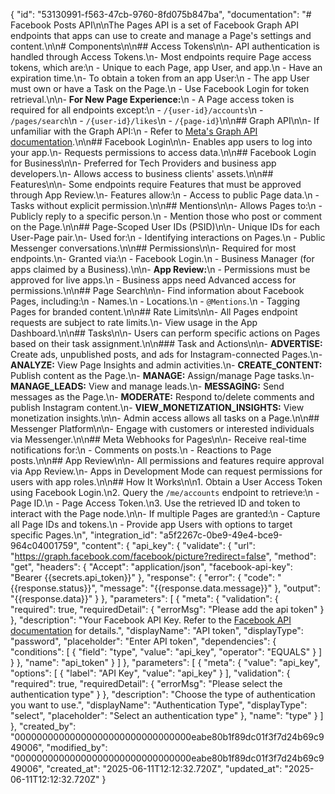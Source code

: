 {
    "id": "53130991-f563-47cb-9760-8fd075b847ba",
    "documentation": "# Facebook Posts API\n\nThe Pages API is a set of Facebook Graph API endpoints that apps can use to create and manage a Page's settings and content.\n\n# Components\n\n## Access Tokens\n\n- API authentication is handled through Access Tokens.\n- Most endpoints require Page access tokens, which are:\n  - Unique to each Page, app User, and app.\n  - Have an expiration time.\n- To obtain a token from an app User:\n  - The app User must own or have a Task on the Page.\n  - Use Facebook Login for token retrieval.\n\n- **For New Page Experience:**\n  - A Page access token is required for all endpoints except:\n    - `/{user-id}/accounts`\n    - `/pages/search`\n    - `/{user-id}/likes`\n    - `/{page-id}`\n\n## Graph API\n\n- If unfamiliar with the Graph API:\n  - Refer to [Meta's Graph API documentation](https://developers.facebook.com/docs/graph-api).\n\n## Facebook Login\n\n- Enables app users to log into your app.\n- Requests permissions to access data.\n\n## Facebook Login for Business\n\n- Preferred for Tech Providers and business app developers.\n- Allows access to business clients' assets.\n\n## Features\n\n- Some endpoints require Features that must be approved through App Review.\n- Features allow:\n  - Access to public Page data.\n  - Tasks without explicit permission.\n\n## Mentions\n\n- Allows Pages to:\n  - Publicly reply to a specific person.\n  - Mention those who post or comment on the Page.\n\n## Page-Scoped User IDs (PSID)\n\n- Unique IDs for each User-Page pair.\n- Used for:\n  - Identifying interactions on Pages.\n  - Public Messenger conversations.\n\n## Permissions\n\n- Required for most endpoints.\n- Granted via:\n  - Facebook Login.\n  - Business Manager (for apps claimed by a Business).\n\n- **App Review:**\n  - Permissions must be approved for live apps.\n  - Business apps need Advanced access for permissions.\n\n## Page Search\n\n- Find information about Facebook Pages, including:\n  - Names.\n  - Locations.\n  - `@Mentions`.\n  - Tagging Pages for branded content.\n\n## Rate Limits\n\n- All Pages endpoint requests are subject to rate limits.\n- View usage in the App Dashboard.\n\n## Tasks\n\n- Users can perform specific actions on Pages based on their task assignment.\n\n### Task and Actions\n\n- **ADVERTISE:** Create ads, unpublished posts, and ads for Instagram-connected Pages.\n- **ANALYZE:** View Page Insights and admin activities.\n- **CREATE_CONTENT:** Publish content as the Page.\n- **MANAGE:** Assign/manage Page tasks.\n- **MANAGE_LEADS:** View and manage leads.\n- **MESSAGING:** Send messages as the Page.\n- **MODERATE:** Respond to/delete comments and publish Instagram content.\n- **VIEW_MONETIZATION_INSIGHTS:** View monetization insights.\n\n- Admin access allows all tasks on a Page.\n\n## Messenger Platform\n\n- Engage with customers or interested individuals via Messenger.\n\n## Meta Webhooks for Pages\n\n- Receive real-time notifications for:\n  - Comments on posts.\n  - Reactions to Page posts.\n\n## App Review\n\n- All permissions and features require approval via App Review.\n- Apps in Development Mode can request permissions for users with app roles.\n\n## How It Works\n\n1. Obtain a User Access Token using Facebook Login.\n2. Query the `/me/accounts` endpoint to retrieve:\n   - Page ID.\n   - Page Access Token.\n3. Use the retrieved ID and token to interact with the Page node.\n\n- If multiple Pages are granted:\n  - Capture all Page IDs and tokens.\n  - Provide app Users with options to target specific Pages.\n",
    "integration_id": "a5f2267c-0be9-49e4-bce9-964c04001759",
    "content": {
        "api_key": {
            "validate": {
                "url": "https://graph.facebook.com/facebook/picture?redirect=false",
                "method": "get",
                "headers": {
                    "Accept": "application/json",
                    "facebook-api-key": "Bearer {{secrets.api_token}}"
                },
                "response": {
                    "error": {
                        "code": "{{response.status}}",
                        "message": "{{response.data.message}}"
                    },
                    "output": "{{response.data}}"
                }
            },
            "parameters": [
                {
                    "meta": {
                        "validation": {
                            "required": true,
                            "requiredDetail": {
                                "errorMsg": "Please add the api token"
                            }
                        },
                        "description": "Your Facebook    API Key. Refer to the <a href='https://developers.facebook.com/docs/graph-api/overview#access-tokens' target='_blank'>Facebook API documentation</a> for details.",
                        "displayName": "API token",
                        "displayType": "password",
                        "placeholder": "Enter API token",
                        "dependencies": {
                            "conditions": [
                                {
                                    "field": "type",
                                    "value": "api_key",
                                    "operator": "EQUALS"
                                }
                            ]
                        }
                    },
                    "name": "api_token"
                }
            ]
        },
        "parameters": [
            {
                "meta": {
                    "value": "api_key",
                    "options": [
                        {
                            "label": "API Key",
                            "value": "api_key"
                        }
                    ],
                    "validation": {
                        "required": true,
                        "requiredDetail": {
                            "errorMsg": "Please select the authentication type"
                        }
                    },
                    "description": "Choose the type of authentication you want to use.",
                    "displayName": "Authentication Type",
                    "displayType": "select",
                    "placeholder": "Select an authentication type"
                },
                "name": "type"
            }
        ]
    },
    "created_by": "00000000000000000000000000000000eabe80b1f89dc01f3f7d24b69c949006",
    "modified_by": "00000000000000000000000000000000eabe80b1f89dc01f3f7d24b69c949006",
    "created_at": "2025-06-11T12:12:32.720Z",
    "updated_at": "2025-06-11T12:12:32.720Z"
}